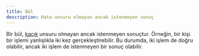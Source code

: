 ```yaml
---
title: Bül
description: Hata unsuru olmayan ancak istenmeyen sonuç
---
```


Bir bül, [kaçık](/tonga/tr/yazilim/kaçık/) unsuru olmayan ancak istenmeyen sonuçtur. Örneğin, bir kişi bir işlemi yanlışlıkla iki kez gerçekleştirebilir. Bu durumda, iki işlem de doğru olabilir, ancak iki işlem de istenmeyen bir sonuç olabilir.


